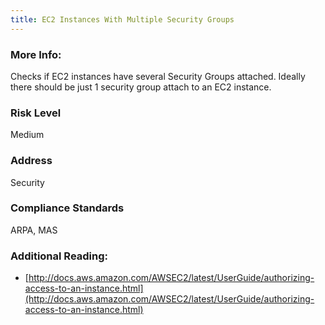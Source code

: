 ```yaml
---
title: EC2 Instances With Multiple Security Groups
---
```


### More Info:

Checks if EC2 instances have several Security Groups attached. Ideally there should be just 1 security group attach to an EC2 instance.

### Risk Level

Medium

### Address

Security

### Compliance Standards

ARPA, MAS

### Additional Reading:

- [http://docs.aws.amazon.com/AWSEC2/latest/UserGuide/authorizing-access-to-an-instance.html](http://docs.aws.amazon.com/AWSEC2/latest/UserGuide/authorizing-access-to-an-instance.html)
